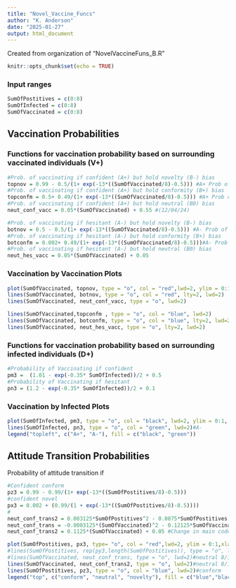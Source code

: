 ```yaml
---
title: "Novel_Vaccine_Funcs"
author: "K. Anderson"
date: "2025-01-27"
output: html_document
---
```


Created from organization of "NovelVaccineFuns_B.R"

```r
knitr::opts_chunk$set(echo = TRUE)
```

### Input ranges

```r
SumOfPostitives = c(0:8)
SumOfInfected = c(0:8)
SumOfVaccinated = c(0:8)
```

## Vaccination Probabilities

### Functions for vaccination probability based on surrounding vaccinated individuals (V+)
```r
#Prob. of vaccinating if confident (A+) but hold novelty (B-) bias
topnov = 0.99 - 0.5/(1+ exp(-13*((SumOfVaccinated/8)-0.5))) #A+ Prob of vacc Nov
#Prob. of vaccinating if confident (A+) but hold conformity (B+) bias
topconfm = 0.5+ 0.49/(1+ exp(-13*((SumOfVaccinated/8)-0.5))) #A+ Prob of vacc Conform
#Prob. of vaccinating if confident (A+) but hold neutral (B0) bias
neut_conf_vacc = 0.05*(SumOfVaccinated) + 0.55 #(12/04/24)

#Prob. of vaccinating if hesitant (A-) but hold novelty (B-) bias
botnov = 0.5 - 0.5/(1+ exp(-13*((SumOfVaccinated/8)-0.5))) #A- Prob of vacc Nov
#Prob. of vaccinating if hesitant (A-) but hold conformity (B+) bias
botconfm = 0.002+ 0.49/(1+ exp(-13*((SumOfVaccinated/8)-0.5)))#A- Prob of vacc conform
#Prob. of vaccinating if hesitant (A-) but hold neutral (B0) bias
neut_hes_vacc = 0.05*(SumOfVaccinated) + 0.05

```

### Vaccination by Vaccination Plots

```r
plot(SumOfVaccinated, topnov, type = "o", col = "red",lwd=2, ylim = 0:1, xlab="Number of V+", ylab = "Vaccination Probability")#A+
lines(SumOfVaccinated, botnov, type = "o", col = "red", lty=2, lwd=2)
lines(SumOfVaccinated, neut_conf_vacc, type = "o", lwd=2)

lines(SumOfVaccinated,topconfm , type = "o", col = "blue", lwd=2)
lines(SumOfVaccinated, botconfm, type = "o", col = "blue", lty=2, lwd=2)
lines(SumOfVaccinated, neut_hes_vacc, type = "o", lty=2, lwd=2)
```

### Functions for vaccination probability based on surrounding infected individuals (D+)

```r
#Probability of Vaccinating if confident
pm3 =  (1.01 - exp(-0.35* SumOfInfected))/2 + 0.5
#Probability of Vaccinating if hesitant
pn3 = (1.2 - exp(-0.35* SumOfInfected))/2 + 0.1
```

### Vaccination by Infected Plots

```r
plot(SumOfInfected, pm3, type = "o", col = "black", lwd=2, ylim = 0:1, xlab="Number of (D+)", ylab = "Prob of Vaccination(2)")#A+
lines(SumOfInfected, pn3, type = "o", col = "green", lwd=2)#A-
legend("topleft", c("A+", "A-"), fill = c("black", "green"))

```

## Attitude Transition Probabilities

Probability of attitude transition if 

```r
#Confident conform
pz3 = 0.99 - 0.99/(1+ exp(-13*((SumOfPostitives/8)-0.5)))
#confident novel
px3 = 0.002 + (0.99/(1 + exp(-13*((SumOfPostitives/8)-0.5)))) 
#
neut_conf_trans2 = 0.003125*SumOfPostitives^2 - 0.0875*SumOfPostitives + 0.8
neut_conf_trans = -0.0003125*(SumOfVaccinated)^2 - 0.12125*SumOfVaccinated + 0.99
neut_conf_trans2 = 0.1125*(SumOfVaccinated) + 0.05 #Change in main code
```

```r
plot(SumOfPostitives, px3, type= "o", col = "red",lwd=2, ylim = 0:1,xlab = "Number of (A+)", ylab = "Prob. of Change (A+)")#novelty
#lines(SumOfPostitives, rep(py3,length(SumOfPostitives)), type = "o", lwd=2)#neutral
#lines(SumOfVaccinated, neut_conf_trans, type = "o", lwd=2)#neutral 8/14
lines(SumOfVaccinated, neut_conf_trans2, type = "o", lwd=2)#neutral 8/14 poly
lines(SumOfPostitives, pz3, type = "o", col = "blue", lwd=2)#conform
legend("top", c("conform", "neutral", "novelty"), fill = c("blue","black", "red"))
```

